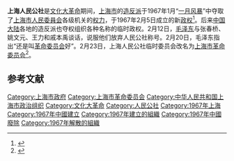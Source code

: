 {{Otheruses|other=上海最高行政当局史|上海市政府}}

'''上海人民公社'''是[[文化大革命|文化大革命]]期间，[[上海市|上海市]]的[[造反派|造反派]]于1967年1月“[[一月风暴|一月风暴]]”中夺取了[[上海市人民委員会|上海市人民委員会]]各级机关的[[权力|权力]]，于1967年2月5日成立的新[[政权|政权]]<ref>{{Cite book|title=上海社会主义建设五十年|last=中共上海市委党史研究室|first=|publisher=上海：上海人民出版社|year=1999.09|isbn=7-208-03304-8|location=|pages=337-339}}</ref>。后来[[中国大陆|中国大陆]]各地的造反派也夺权组织各种名称的临时政权。2月12日，[[毛泽东|毛泽东]]与张春桥、姚文元、王力和戚本禹谈话，说服他们放弃人民公社称号。2月20日，毛泽东指出“还是叫[[革命委员会_(文革)|革命委员会]]好”。2月23日，上海人民公社临时委员会改名为[[上海市革命委员会|上海市革命委员会]]<ref>{{Cite web |url=http://www.shtong.gov.cn/newsite/node2/node2245/node72907/node72912/node72926/node72946/userobject1ai85614.html |title=上海市革命委员会 |accessdate=2019-04-15 |archive-date=2019-04-15 |archive-url=https://web.archive.org/web/20190415054523/http://www.shtong.gov.cn/newsite/node2/node2245/node72907/node72912/node72926/node72946/userobject1ai85614.html |dead-url=no }}</ref>。

== 参考文献 ==
{{wikisource|上海市革命委员会关于上海人民公社临时委员会改称上海市革命委员会的决定}}
{{Reflist}}

{{文革编年史}}
{{上海市市长}}

[[Category:上海市政府|Category:上海市政府]]
[[Category:上海市革命委员会|Category:上海市革命委员会]]
[[Category:中华人民共和国上海市政治组织|Category:中华人民共和国上海市政治组织]]
[[Category:文化大革命|Category:文化大革命]]
[[Category:人民公社|Category:人民公社]]
[[Category:1967年上海|Category:1967年上海]]
[[Category:1967年中國建立|Category:1967年中國建立]]
[[Category:1967年建立的組織|Category:1967年建立的組織]]
[[Category:1967年中國廢除|Category:1967年中國廢除]]
[[Category:1967年解散的組織|Category:1967年解散的組織]]

{{SH-stub}}